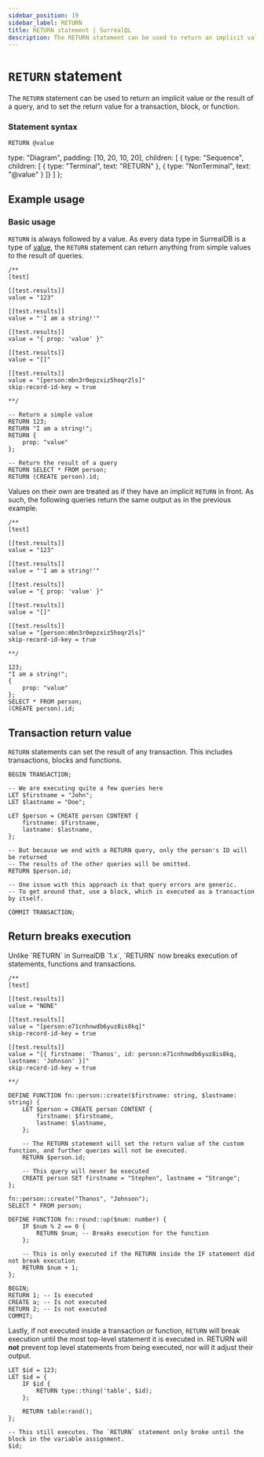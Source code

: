 ```yaml
---
sidebar_position: 19
sidebar_label: RETURN
title: RETURN statement | SurrealQL
description: The RETURN statement can be used to return an implicit value or the result of a query, and to set the return value for a transaction, block or function.
---
```



# `RETURN` statement

The `RETURN` statement can be used to return an implicit value or the result of a query, and to set the return value for a transaction, block, or function.

### Statement syntax

<Tabs syncKey="return-statement">
  <TabItem label="SurrealQL Syntax">

```syntax title="SurrealQL Syntax"
RETURN @value
```

  </TabItem>
  <TabItem label="Railroad Diagram">

  type: "Diagram",
  padding: [10, 20, 10, 20],
  children: [
    { type: "Sequence", children: [
      { type: "Terminal", text: "RETURN" },
      { type: "NonTerminal", text: "@value" }
    ]}
  ]
};

<RailroadDiagram ast={returnAst} className="my-6" />

  </TabItem>
</Tabs>

## Example usage
### Basic usage

`RETURN` is always followed by a value. As every data type in SurrealDB is a type of [value](/docs/surrealql/datamodel/values), the `RETURN` statement can return anything from simple values to the result of queries.

```surql
/**
[test]

[[test.results]]
value = "123"

[[test.results]]
value = "'I am a string!'"

[[test.results]]
value = "{ prop: 'value' }"

[[test.results]]
value = "[]"

[[test.results]]
value = "[person:mbn3r0epzxiz5hoqr2ls]"
skip-record-id-key = true

**/

-- Return a simple value
RETURN 123;
RETURN "I am a string!";
RETURN {
	prop: "value"
};

-- Return the result of a query
RETURN SELECT * FROM person;
RETURN (CREATE person).id;
```

Values on their own are treated as if they have an implicit `RETURN` in front. As such, the following queries return the same output as in the previous example.

```surql
/**
[test]

[[test.results]]
value = "123"

[[test.results]]
value = "'I am a string!'"

[[test.results]]
value = "{ prop: 'value' }"

[[test.results]]
value = "[]"

[[test.results]]
value = "[person:mbn3r0epzxiz5hoqr2ls]"
skip-record-id-key = true

**/

123;
"I am a string!";
{
	prop: "value"
};
SELECT * FROM person;
(CREATE person).id;
```

## Transaction return value

`RETURN` statements can set the result of any transaction. This includes transactions, blocks and functions.

```surql title="Transaction return value"
BEGIN TRANSACTION;

-- We are executing quite a few queries here
LET $firstname = "John";
LET $lastname = "Doe";

LET $person = CREATE person CONTENT {
	firstname: $firstname,
	lastname: $lastname,
};

-- But because we end with a RETURN query, only the person's ID will be returned
-- The results of the other queries will be omitted.
RETURN $person.id;

-- One issue with this approach is that query errors are generic.
-- To get around that, use a block, which is executed as a transaction by itself.

COMMIT TRANSACTION;
```

## Return breaks execution

<Since v="v2.0.0" />
Unlike `RETURN` in SurrealDB `1.x`, `RETURN` now breaks execution of statements, functions and transactions.

```surql title="Function return value"
/**
[test]

[[test.results]]
value = "NONE"

[[test.results]]
value = "[person:e71cnhnwdb6yuz8is8kq]"
skip-record-id-key = true

[[test.results]]
value = "[{ firstname: 'Thanos', id: person:e71cnhnwdb6yuz8is8kq, lastname: 'Johnson' }]"
skip-record-id-key = true

**/

DEFINE FUNCTION fn::person::create($firstname: string, $lastname: string) {
	LET $person = CREATE person CONTENT {
		firstname: $firstname,
		lastname: $lastname,
	};

	-- The RETURN statement will set the return value of the custom function, and further queries will not be executed.
	RETURN $person.id;

    -- This query will never be executed
    CREATE person SET firstname = "Stephen", lastname = "Strange";
};

fn::person::create("Thanos", "Johnson");
SELECT * FROM person;
```

```surql title="Functions"
DEFINE FUNCTION fn::round::up($num: number) {
    IF $num % 2 == 0 {
        RETURN $num; -- Breaks execution for the function
    };

    -- This is only executed if the RETURN inside the IF statement did not break execution
    RETURN $num + 1;
};
```

```surql title="Transactions"
BEGIN;
RETURN 1; -- Is executed
CREATE a; -- Is not executed
RETURN 2; -- Is not executed
COMMIT;
```

Lastly, if not executed inside a transaction or function, `RETURN` will break execution until the most top-level statement it is executed in. RETURN will **not** prevent top level statements from being executed, nor will it adjust their output.

```surql title="Statements"
LET $id = 123;
LET $id = {
    IF $id {
        RETURN type::thing('table', $id);
    };

    RETURN table:rand();
};

-- This still executes. The `RETURN` statement only broke until the block in the variable assignment.
$id;
```
